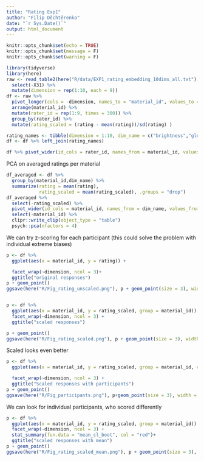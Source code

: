 ```yaml
---
title: "Rating Exp1"
author: "Filip Děchtěrenko"
date: "`r Sys.Date()`"
output: html_document
---
```


```r
knitr::opts_chunk$set(echo = TRUE)
knitr::opts_chunk$set(message = F)
knitr::opts_chunk$set(warning = F)
```

```r

library(tidyverse)
library(here)
raw <- read_table2(here("R/data/EXP1_rating_embedding_10dims_all.txt"), col_names = F) %>% 
  select(-X31) %>% 
  mutate(dimension = rep(1:10, each = 9)) 
df <- raw %>% 
  pivot_longer(cols = -dimension, names_to = "material_id", values_to = "rating") %>% 
  arrange(material_id) %>% 
  mutate(rater_id = rep(1:9, times = 300)) %>% 
  group_by(rater_id) %>% 
  mutate(rating_scaled = (rating - mean(rating))/sd(rating) )

rating_names <- tibble(dimension = 1:10, dim_name = c("brightness","glossiness","colourfulness","directionality","complexity","contrast","roughness","patchiness/regularity","line elongation","spatial scale"))
df <- df %>% left_join(rating_names)

df %>% pivot_wider(id_cols = rater_id, names_from = material_id, values_from = rating)
```

PCA on averaged ratings per material

```r
df_averaged <- df %>% 
  group_by(material_id,dim_name) %>% 
  summarize(rating = mean(rating),
            rating_scaled = mean(rating_scaled), .groups = "drop") 
df_averaged %>% 
  select(-rating_scaled) %>% 
  pivot_wider(id_cols = material_id, names_from = dim_name, values_from = rating) %>% 
  select(-material_id) %>%
  clipr::write_clip(object_type = "table")
  psych::pca(nfactors = 4)
```

We can try z-scoring for each participant (this could solve the problem with individual extreme biases)

```r
p <- df %>% 
  ggplot(aes(x = material_id, y = rating)) + 

  facet_wrap(~dimension, ncol = 3)+
  ggtitle("original responses")
p + geom_point()
ggsave(here("R/Fig_rating_unscaled.png"), p + geom_point(size = 3), width = 12, height = 12)


p <- df %>% 
  ggplot(aes(x = material_id, y = rating_scaled, group = material_id)) + 
  facet_wrap(~dimension, ncol = 3) +
  ggtitle("scaled responses")

p + geom_point()
ggsave(here("R/Fig_rating_scaled.png"), p + geom_point(size = 3), width = 12, height = 12)
```

Scaled looks even better

```r
p <- df %>% 
  ggplot(aes(x = material_id, y = rating_scaled, group = material_id, col = as.character(rater_id))) + 

  facet_wrap(~dimension, ncol = 3) +
  ggtitle("Scaled responses with participants")
p + geom_point()
ggsave(here("R/Fig_participants.png"), p+geom_point(size = 3), width = 12, height = 12)
```

We can look for individual participants, who scored differently



```r
p <- df %>% 
  ggplot(aes(x = material_id, y = rating_scaled, group = material_id)) + 
  facet_wrap(~dimension, ncol = 3) +
  stat_summary(fun.data = "mean_cl_boot", col = "red")+
  ggtitle("scaled responses with mean")
p + geom_point()
ggsave(here("R/Fig_rating_scaled_mean.png"), p + geom_point(size = 3), width = 12, height = 12)

```

